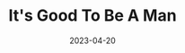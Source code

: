 ---
title: It's Good To Be A Man
date: 2023-04-20
type: Book
review: 10
ISBN: 1234567890
image: /recommended-books/its-good-to-be-a-man.avif
---